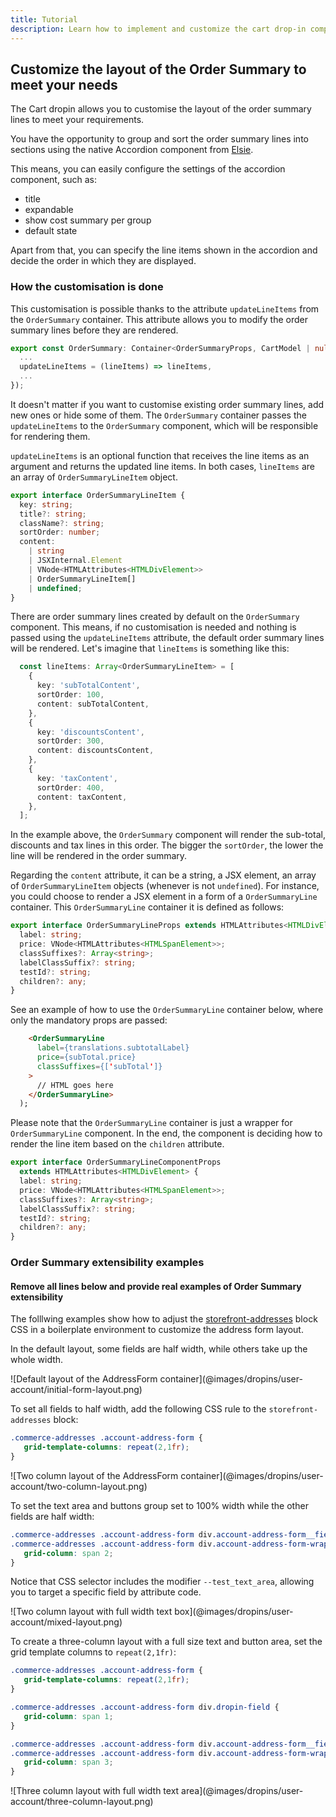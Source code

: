 ```yaml
---
title: Tutorial
description: Learn how to implement and customize the cart drop-in component.
---
```



## Customize the layout of the Order Summary to meet your needs

The Cart dropin allows you to customise the layout of the order summary lines to meet your requirements.

You have the opportunity to group and sort the order summary lines into sections using the native Accordion component from [Elsie](https://elsie.dev/).

This means, you can easily configure the settings of the accordion component, such as:
- title
- expandable
- show cost summary per group
- default state

Apart from that, you can specify the line items shown in the accordion and decide the order in which they are displayed.

### How the customisation is done

This customisation is possible thanks to the attribute `updateLineItems` from the `OrderSummary` container. This attribute allows you to modify the order summary lines before they are rendered.

```typescript
export const OrderSummary: Container<OrderSummaryProps, CartModel | null> = ({
  ...
  updateLineItems = (lineItems) => lineItems,
  ...
});
```

It doesn't matter if you want to customise existing order summary lines, add new ones or hide some of them.
The `OrderSummary` container passes the `updateLineItems` to the `OrderSummary` component, which will be responsible for rendering them.

`updateLineItems` is an optional function that receives the line items as an argument and returns the updated line items. In both cases, `lineItems` are an array of `OrderSummaryLineItem` object.

```typescript
export interface OrderSummaryLineItem {
  key: string;
  title?: string;
  className?: string;
  sortOrder: number;
  content:
    | string
    | JSXInternal.Element
    | VNode<HTMLAttributes<HTMLDivElement>>
    | OrderSummaryLineItem[]
    | undefined;
}
```

There are order summary lines created by default on the `OrderSummary` component. This means, if no customisation is needed and nothing is passed using the `updateLineItems` attribute, the default order summary lines will be rendered.
Let's imagine that `lineItems` is something like this:
```typescript
  const lineItems: Array<OrderSummaryLineItem> = [
    {
      key: 'subTotalContent',
      sortOrder: 100,
      content: subTotalContent,
    },
    {
      key: 'discountsContent',
      sortOrder: 300,
      content: discountsContent,
    },
    {
      key: 'taxContent',
      sortOrder: 400,
      content: taxContent,
    },
  ];
```

In the example above, the `OrderSummary` component will render the sub-total, discounts and tax lines in this order.
The bigger the `sortOrder`, the lower the line will be rendered in the order summary.

Regarding the `content` attribute, it can be a string, a JSX element, an array of `OrderSummaryLineItem` objects (whenever is not `undefined`).
For instance, you could choose to render a JSX element in a form of a `OrderSummaryLine` container.
This `OrderSummaryLine` container it is defined as follows:

```typescript
export interface OrderSummaryLineProps extends HTMLAttributes<HTMLDivElement> {
  label: string;
  price: VNode<HTMLAttributes<HTMLSpanElement>>;
  classSuffixes?: Array<string>;
  labelClassSuffix?: string;
  testId?: string;
  children?: any;
}
```

See an example of how to use the `OrderSummaryLine` container below, where only the mandatory props are passed:
```html
    <OrderSummaryLine
      label={translations.subtotalLabel}
      price={subTotal.price}
      classSuffixes={['subTotal']}
    >
      // HTML goes here
    </OrderSummaryLine>
  );
```

Please note that the `OrderSummaryLine` container is just a wrapper for `OrderSummaryLine` component.
In the end, the component is deciding how to render the line item based on the `children` attribute.

```typescript
export interface OrderSummaryLineComponentProps
  extends HTMLAttributes<HTMLDivElement> {
  label: string;
  price: VNode<HTMLAttributes<HTMLSpanElement>>;
  classSuffixes?: Array<string>;
  labelClassSuffix?: string;
  testId?: string;
  children?: any;
}
```

### Order Summary extensibility examples

#### Remove all lines below and provide real examples of Order Summary extensibility

The folllwing examples show how to adjust the [storefront-addresses](https://github.com/hlxsites/aem-boilerplate-commerce/blob/develop/blocks/commerce-addresses/commerce-addresses.css) block CSS in a boilerplate environment to customize the address form layout.

In the default layout, some fields are half width, while others take up the whole width.

<Diagram caption="Default layout of the AddressForm container">
  ![Default layout of the AddressForm container](@images/dropins/user-account/initial-form-layout.png)
</Diagram>

To set all fields to half width, add the following CSS rule to the `storefront-addresses` block:

```css
.commerce-addresses .account-address-form {
   grid-template-columns: repeat(2,1fr);
}
```

<Diagram caption="Two column layout of the AddressForm container">
  ![Two column layout of the AddressForm container](@images/dropins/user-account/two-column-layout.png)
</Diagram>

To set the text area and buttons group set to 100% width while the other fields are half width:

```css
.commerce-addresses .account-address-form div.account-address-form__field--test_text_area,
.commerce-addresses .account-address-form div.account-address-form-wrapper__buttons {
   grid-column: span 2;
}
```
Notice that CSS selector includes the modifier `--test_text_area`, allowing you to target a specific field by attribute code.

<Diagram caption="Two column layout with full width text area">
  ![Two column layout with full width text box](@images/dropins/user-account/mixed-layout.png)
</Diagram>

To create a three-column layout with a full size text and button area, set the grid template columns to `repeat(2,1fr)`:

```css
.commerce-addresses .account-address-form {
   grid-template-columns: repeat(2,1fr);
}

.commerce-addresses .account-address-form div.dropin-field {
   grid-column: span 1;
}

.commerce-addresses .account-address-form div.account-address-form__field--test_text_area,
.commerce-addresses .account-address-form div.account-address-form-wrapper__buttons {
   grid-column: span 3;
}
```

<Diagram caption="Three column layout with full width text area">
  ![Three column layout with full width text area](@images/dropins/user-account/three-column-layout.png)
</Diagram>
